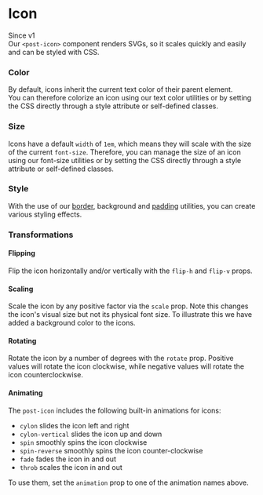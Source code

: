 
<Meta of={IconStories} />

# Icon

<div class="badge badge-sm mb-regular">
  <span>Since v1</span>
</div>

<div className="lead">
  Our <code>&lt;post-icon&gt;</code> component renders SVGs, so it scales quickly and easily and can
  be styled with CSS.
</div>

<Canvas of={IconStories.Default} />
<Controls of={IconStories.Default} />

### Color

By default, icons inherit the current text color of their parent element.<br/>
You can therefore colorize an icon using our
<LinkTo kind="utilities-text" story="docs">text color utilities</LinkTo>
or by setting the CSS directly through a style attribute or self-defined classes.

<Canvas of={IconStories.Color} sourceState="shown" />

### Size

Icons have a default `width` of `1em`, which means they will scale with the size of the current `font-size`.
Therefore, you can manage the size of an icon using our
<LinkTo kind="utilities-text" story="docs">font-size utilities</LinkTo>
or by setting the CSS directly through a style attribute or self-defined classes.

<Canvas of={IconStories.Size} sourceState="shown" />

### Style

With the use of our [border](#TODO),
<LinkTo kind="utilities-background" story="docs">background</LinkTo>
and [padding](#TODO) utilities, you can create various styling effects.

<Canvas of={IconStories.Style} sourceState="shown" />

### Transformations

#### Flipping

Flip the icon horizontally and/or vertically with the `flip-h` and `flip-v` props.

<Canvas of={IconStories.Flip} sourceState="shown" />

#### Scaling

Scale the icon by any positive factor via the `scale` prop. Note this changes the icon's visual size but not its physical font size. To illustrate this we have added a background color to the icons.

<Canvas of={IconStories.Scale} sourceState="shown" />

#### Rotating

Rotate the icon by a number of degrees with the `rotate` prop. Positive values will rotate the icon clockwise, while negative values will rotate the icon counterclockwise.

<Canvas of={IconStories.Rotate} sourceState="shown" />

#### Animating

The `post-icon` includes the following built-in animations for icons:

- `cylon` slides the icon left and right
- `cylon-vertical` slides the icon up and down
- `spin` smoothly spins the icon clockwise
- `spin-reverse` smoothly spins the icon counter-clockwise
- `fade` fades the icon in and out
- `throb` scales the icon in and out

To use them, set the `animation` prop to one of the animation names above.

<Canvas of={IconStories.Animate} sourceState="shown" />

